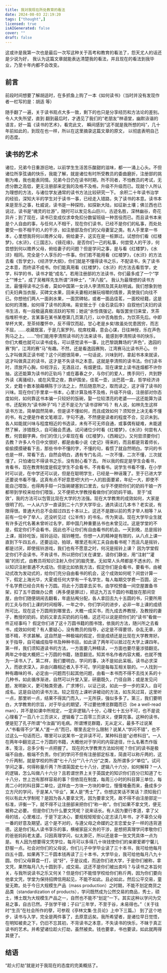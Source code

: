 ```yaml
---
title: 我对我现在所处教育的看法
date: 2024-08-03 22:19:20
tags: ["thought",]
licensed: true
isAIGenerated: false
cover: ""
draft: false
---
```


这或许是我第一次也是最后一次写这种关于高考和教育的看法了，怨天尤人的话还是少说为好，
我认为这篇文章就能表达清楚我的看法，并且现在的看法到我毕业，乃至十年内都不会改变。

<Excerpt />

## 前言

前段时间想要了解胡适时，在多抓鱼上购了一本《如何读书》（当时并没有发现作者一栏写的是：胡适 等）

随手翻了一遍，关于读书观点大多一致，剩下的也只是分享经历和方法论的差别。令人大失所望，直到
翻到最后时，才遇见了我们的“老朋友”林语堂，幽默诙谐的语言，好一篇《读书的艺术》，看完此文，
瞬间感到“这不就是我所想的吗”，几十年前如此的，到现在也一样，所以在这里摘录这篇文章的原文，
以彻底表明自己的态度。


## 读书的艺术

诸位，兄弟今日重游旧地，以前学生生活苦乐酸甜的滋味，都一一涌上心头。不但诸位所享弦诵的快乐，我能了解，就是诸位有时所受教员的委曲磨折，注册部的挑剔为难，我也能表同情。兄弟今日仍在读书时期，所不同者，不怕教员的考试，无虑分数之高低，更无注册部来定我的及格不及格，升级不升级而已。现就个人所认为理想的方法，与诸位学友通常的读书方法比较研究一下。
余积二十年读书治学的经验，深知大半的学生对于读书一事，已经走入错路，失了读书的本意。读书本来是至乐之事，杜威说，读书是一种探险，如探新大陆，如征新土壤；佛兰西也已说过，读书是“魂灵的壮游”，随时可以发见名山巨川，古迹名胜，深林幽谷，奇花异卉；到了现在，读书已变成仅求幸免扣分数留班级一种苦役而已。而且读书本来是个人自由的事，与任何人不相干，现在你们读书，已经不是你们的私事，而处处要受一些不相干的人的干涉，如注册部及你们的父母妻室之类。有人手里拿一书本，心里想我将何以赡养父母，俯给妻子，这实在是一桩罪过。试想你们看《红楼梦》，《水浒》，《三国志》，《镜花缘》，是否你们一己的私事，何尝受人的干涉，何尝想到何以赡养父母，俯给妻子的问题？但是学问之事，是与看《红楼梦》，《水浒》相同。完全是个人享乐的一件事。你们若不能用看《红楼梦》，《水浒》的方法去看《哲学史》，《经济学大纲》，你们就是不懂得读书之乐，不配读书，失了读书之本意，而终读不成书。你们能真用看《红楼梦》，《水浒》的方法去看哲学，史学，科学的书，读书才能“成名”。若用注册部的方法读书，你们最多成了一个“学士”“博士”，成了吴稚晖先生所谓“洋绅士”，“洋八股”。
我认为最理想的读书方法，最懂得读书之乐者，莫如中国第一女诗人李清照及其夫赵明诚。我们想象到他们夫妇典当衣服，买碑文水果，回来夫妻相对展玩咀嚼的情景，真使我们向往不已。你想他们两人一面剥水果，一面赏碑帖，或者一面品佳茗，一面校经籍，这是如何的清雅，如何得了读书的真味。易安居士于《金石录后序》自叙他们夫妇的读书生活，有一段极逼真极活跃的写照；她说“余性偶强记，每饭罢坐归来堂，烹茶指堆积书史，言某事在某书某卷第几页第几行，以中否角胜负，为饮茶先后。中即举杯大笑，至茶倾覆怀中，反不得饮而起，甘心老是乡矣!故虽处忧患困穷，而志不屈，……收藏既富，于是几案罗列，枕席枕藉，意会心谋，日往神授，乐在声色狗马之上。……”你们能用李清照读书的方法来读书，能感到李清照读书的快乐，你们大概也就可以读书成名，可以感觉读书一事，比巴黎跳舞场的“声色”，逸园的赛“狗”，江湾的赛“马”有趣。不然，还是看逸园赛狗，江湾赛马比读书开心。
什么才叫做真正读书呢？这个问题很简单，一句话说，兴味到时，拿起书本来就读，这才叫做真正的读书，这才是不失读书之本意。这就是李清照的读书法。你们读书时，须放开心胸，仰视浮云，无酒且过，有烟更佳。现在课堂上读书连烟都不许你抽，这还能算为读书的正轨吗？或在暮春之夕，与你们的爱人，携手同行，共到野外读《离骚经》，或在风雪之夜，靠炉围坐，佳茗一壶，淡巴菰一盒，哲学经济诗文，史籍十数本狼藉横陈于沙法之上，然后随意所之，取而读之，这才得了读书的兴味。现在你们手里拿一书本，心里计算及格不及格，升级不升级，注册部对你态度如何，如何靠这书本骗一只较好的饭碗，娶一位较漂亮的老婆——这还能算为读书，还配称为“读书种子”吗？还不是沦为“读书谬种”吗？
有人说，如林先生这样读书方法，简单固然简单，但是读不懂如何，而且成效如何？须知世上决无看不懂的书，有之便是作者文笔艰涩，字句不通，不然便是读者的程度不合，见识未到。各人如能就兴味与程度相近的书选读，未有不可无师自通，或事偶有疑难，未能遽然了解，涉猎既久，自可融会贯通。试问诸位少时看《红楼梦》，《水浒》何尝有人教，何尝翻字典，你们的侄儿少辈现在看《红楼梦》，《西厢记》，又何尝须要你们去教？许多人今日中文很好，都是由看小说《史记》得来的，而且都是背着师长，偷偷摸摸硬看下去，那些书中不懂的字，不懂的句，看惯了就自然明白。学问的书也是一样，常看下去，自然会明白，遇有专门名词，一次不懂，二次不懂，三次就懂了。只怕诸位不得读书之乐，没有耐心看下去。
所以我的假定是学生会看书，肯看书，现在教育制度是假定学生不会看书，不肯看书。说学生书看不懂，在小学时可以说，在中学还可以说，但是在聪明学生，已经是一种诬蔑了。至于已进大学还要说书看不懂，这真有点不好意思吧!大约一人的脸面要紧，年纪一大，即使不能自己喂饭，也得两手搿一只饭碗硬塞到口里去，似乎不便把你们的奶妈干娘一齐都带到学校来给你们喂饭，又不便把大学教授看做你们的奶妈干娘。
至于“成效”，我的方法可以包管比现在大学的方法强。现在大学教育的成效如何，大家是很明了的。一人从六岁一直读到二十六岁大学毕业，通共读过几本书？老实说，有限得很。普通大约总不会超过四五十本以上。这还不是跟以前的秀才举人相等？从前有一位中了举人，还没听见过《公羊传》的书名，传为笑话。现在大学毕业生就有许多近代名著未曾听过名字，即中国几种重要丛书也未曾见过。这是学堂的不是，假定你们不会看书，因此也不让你们有自由看书的机会。一天到晚，总是摇铃上课，摇铃吃饭，摇铃运动，摇铃睡觉。你想一人的精神是有限的，从八点上课一直到下午四五点，还要运动，拍球，哪里还有闲工夫自由看书呢？而且凡是摇铃，都是讨厌，即使摇铃游戏，我们也有不愿意之时，何况是摇铃上课？
因为学堂假定你们不会读书，不肯读书，所以把你们关在课堂，请你们静坐，用“注射”“灌输”的形式，由教员将知识注射入你们的脑壳里。无如常人头颅都是不透水的，所以知识注射普通不大成功。但是比如依我方法，假定你们是会看书，要看书，由被动式改为发动式的，给你们充分自由看书的机会，这个成效如何呢？间尝计算一下，假定上海光华，大夏或任何大学有一千名学生，每人每期交学费一百圆，这一千名学费已经合共有十万圆。将此十万圆拿去买书，由学校预备一间空屋置备书架，扣了五千圆做办公费（再多便是罪过），把这九万五千圆的书籍放在那间空屋，由你们随便胡闹去翻看，年底拈阄分配，各人拿回去九十五圆的书，只要所用的工夫与你们上课的时间相等，一年之中，你们学问的进步，必非一年上课的成绩所可比。现在这十万圆用到哪里去，大概一成买书，而九成去养教授，及教授的妻子，教授的奶妈，奶妈又拿去买奶妈的马桶，这还可以说是把你们的“读书”看做一件正经事吗？
假定你们进了这十万圆书籍的图书馆，依我的方法，随兴所之去看书，成效如何呢？有人要疑心，没有教员的指导，必定是不得要领，杂乱无章，涉猎不精，不求甚解。这自然是一种极端的假定，但是成绩还是比现在大学教育好。关于指导，自可编成指导书及种种书目。如此读了两年可以抵过在大学上课四年。第一样，我们须知道读书的方法，一方面要几种精读，一方面也要尽量涉猎翻览。两年之中能大概把二十万圆的书籍，随意翻览。知其书名作者内容大概，也就不愧为一读书人了。第二样，我们要明白，学问的事，决不是如此呆板。读书必求深入，而欲求深入，非由兴趣相近者入手不可。学问是每每互相关联的。一人找到一种有趣味的书，必定由一问题而引起其他问题，由看一本书而不得不去找关系的十几种书，如此循序渐进，自然可以升堂入室，研磨既久，门径自熟；或是发见问题，发明新义，更可触类旁通，广求博引，以证己说，如此一步一步的深入，自可成名。这是自动的读书方法。较之现在上课听讲被动的方法，如东风过耳，这里听一点，那里听一点，结果不得其门而入，一无所获，强似多多了。第三，我们要明白，大学教育的宗旨，对于毕业的期望，不过要他博览群籍而已（be a well-read man），并不是如课中所规定，一定非逻辑八十分，心理七十五分不可，也不是说心理看了一百八十三页讲义，逻辑看了二百零三页讲义，便算完事。这种的读书，便是犯了孔子所谓“今汝画”的毛病。所谓博览群籍，无从定义，最多不过说某人“书看得不少”某人“差一点”而已，哪里去定什么限制？说某人“学问不错”，也不过这么一句话而已，哪里可以说某书一定非读不可，某种科目是“必修科目”。一人在两年中翻览这二十万圆的书籍，大概他对于学问的内容途径，什么名著杰作版本，笺注，总多少有一点把握了。
现在的大学教育方法如何呢？你们的读书是极端不自由，极端不负责。你们的学问不但有注册部定标准，简直可以称斤两的，这个斤两制，就是学校的所谓“七十八分”“八十六分”之类，及所谓多少“单位”。试问学问之事，何得称量斤两？所谓英国史七十八分，逻辑八十六分，如何解释？一人的逻辑，怎么叫做八十六分？且若谓世界上关于英国史的知识你们百分已知道了七十八分，世上岂有那样容易的事？但依现在制度，每周三小时的科目算三单位，每周二小时的科目算二单位，这样由一方块一方块的单位，慢慢堆叠而来，叠成多少立方尺的学问，于是某人“毕业”，某人是“秀士”了。你想这笑话不笑话？须知我们何以有此大学制呢？是因为各人要拿文凭，因为要拿文凭，故不得不由注册部定一标准，评衡一下，就不得不让注册部来把你们“称一称”。你们如果不拿文凭，便无被称之必要。
但是你们为什么要文凭呢？说来话长。有人因为要行孝道，拿了父母的钱，心里难过，于是下定决心，要规规矩矩安心定志读几年书，才不辜负父母一番的好意及期望。这个是不对的，与遵父母之命媒妁之言恋爱女子一样的违背道德。这是你们私人读书享乐的事，横被家庭义务的干涉，是想把真理学问孝敬你们的爸爸妈妈老太婆。只因真理学问，似太渺茫，所以还是拿一张文凭具体一点为是。
有人因为想要得文凭学位，每月可以多得几十块钱使你们的亲卿爱卿宁馨儿舒服一点。社会对你们的父母说，你们儿子中学毕业读了三十本书，我可给他每月四五十圆，如果再下二千圆本钱再读了三十本书，大学毕业，我可给他每月八九十圆。你们父母算盘一打，说“好”，于是议成，而送你们进大学，于是你们被称，拿文凭，果然每月八九十圆到手，成交易。这还不是你们被出卖吗？与读书之本旨何关，与我所说读书之乐又何关？但是你们不能怪学校给你们称斤两，因为你们要向他拿文凭，学堂为保持招牌信用起见，不能不如此。且必如此，然后公平交易，童叟无欺。处于今日大规模生产品（mass production）之时期，不能不划定商货之品类（standardization of products），学问既然成为公然交易的商品，秀士，硕土，博土既为大规模生产品之一，自然也不能不“划定”一下。其实这种以学问为交易之事，自古已然。子张学干禄；子曰“三年学，不至于谷，未易得也。”（关于往时“生员”在社会所作的孽，可参观《亭林文集·生员论》上中下三篇。）
到了这个地步，读书与入学，完全是两件事了，去原意远矣。我所希望者，是诸位早日觉悟，在明知被卖之下，仍旧不忘其初，不背读书之本意，不失读书的快乐，不昧于真正读书的艺术。并希望诸位趁火打劫，虽然被卖。钱也要拿，书也要读，如此就两得其便了。


## 结语

“趁火打劫”就是对于我现在的态度的完美概括了。
